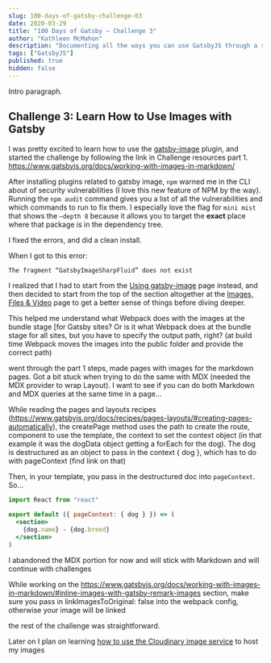```yaml
---
slug: 100-days-of-gatsby-challenge-03
date: 2020-03-29
title: "100 Days of Gatsby — Challenge 3"
author: "Kathleen McMahon"
description: "Documenting all the ways you can use GatsbyJS through a set of challenges."
tags: ["GatsbyJS"]
published: true
hidden: false
---
```


Intro paragraph.

## Challenge 3: Learn How to Use Images with Gatsby

I was pretty excited to learn how to use the [gatsby-image](https://www.gatsbyjs.org/blog/100days/gatsby-image) plugin, and started the challenge by following the link in Challenge resources part 1.
https://www.gatsbyjs.org/docs/working-with-images-in-markdown/

After installing plugins related to gatsby image, `npm` warned me in the CLI about of security vulnerabilities (I love this new feature of NPM by the way). Running the `npm audit` command gives you a list of all the vulnerabilities and which commands to run to fix them. I especially love the flag for `mini mist` that shows the `—depth 8` because it allows you to target the **exact** place where that package is in the dependency tree.

I fixed the errors, and did a clean install.

When I got to this error:

```bash
The fragment “GatsbyImageSharpFluid” does not exist
```

I realized that I had to start from the [Using gatsby-image](https://www.gatsbyjs.org/docs/using-gatsby-image/) page instead, and then decided to start from the top of the section altogether at the [Images, Files & Video](https://www.gatsbyjs.org/docs/images-and-files/) page to get a better sense of things before diving deeper.

This helped me understand what Webpack does with the images at the bundle stage [for Gatsby sites? Or is it what Webpack does at the bundle stage for all sites, but you have to specify the output path, right? (at build time Webpack moves the images into the public folder and provide the correct path)

went through the part 1 steps, made pages with images for the markdown pages. Got a bit stuck when trying to do the same with MDX (needed the MDX provider to wrap Layout). I want to see if you can do both Markdown and MDX queries at the same time in a page…

While reading the pages and layouts recipes (https://www.gatsbyjs.org/docs/recipes/pages-layouts/#creating-pages-automatically), the createPage method uses the path to create the route, component to use the template, the context to set the context object (in that example it was the dogData object getting a forEach for the dog). The dog is destructured as an object to pass in the context { dog }, which has to do with pageContext (find link on that)

Then, in your template, you pass in the destructured doc into `pageContext`. So…

```jsx
import React from "react"

export default ({ pageContext: { dog } }) => (
  <section>
    {dog.name} - {dog.breed}
  </section>
)
```

I abandoned the MDX portion for now and will stick with Markdown and will continue with challenges

While working on the https://www.gatsbyjs.org/docs/working-with-images-in-markdown/#inline-images-with-gatsby-remark-images section, make sure you pass in linkImagesToOriginal: false
into the webpack config, otherwise your image will be linked

the rest of the challenge was straightforward.

Later on I plan on learning [how to use the Cloudinary image service](https://www.gatsbyjs.org/docs/using-cloudinary-image-service/) to host my images
